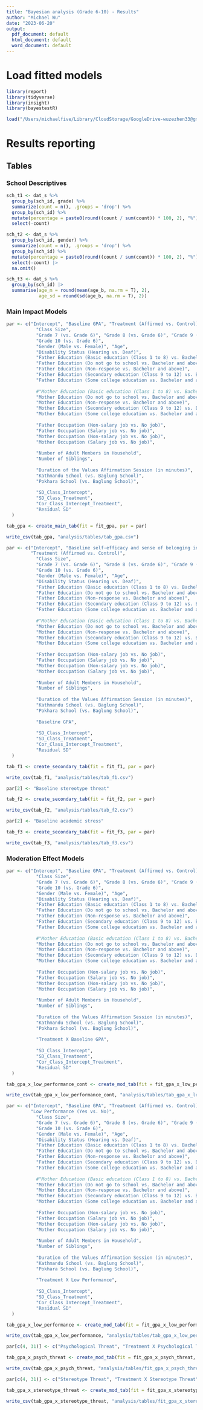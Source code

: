 ```yaml
---
title: "Bayesian analysis (Grade 6-10) - Results"
author: "Michael Wu"
date: "2023-06-20"
output:
  pdf_document: default
  html_document: default
  word_document: default
---
```


# Load fitted models

```r
library(report)
library(tidyverse)
library(insight)
library(bayestestR)

load("/Users/michaelfive/Library/CloudStorage/GoogleDrive-wuzezhen33@gmail.com/My Drive/Nepal SA Study/Analysis/model/gr6-10_survey_gpa_0820.RData")
```

# Results reporting
## Tables

### School Descriptives

```r
sch_t1 <- dat_s %>%
  group_by(sch_id, grade) %>%
  summarize(count = n(), .groups = 'drop') %>%
  group_by(sch_id) %>%
  mutate(percentage = paste0(round((count / sum(count)) * 100, 2), "%")) |> 
  select(-count)

sch_t2 <- dat_s %>%
  group_by(sch_id, gender) %>%
  summarize(count = n(), .groups = 'drop') %>%
  group_by(sch_id) %>%
  mutate(percentage = paste0(round((count / sum(count)) * 100, 2), "%")) |> 
  select(-count) |> 
  na.omit()

sch_t3 <- dat_s %>%
  group_by(sch_id) |> 
  summarise(age_m = round(mean(age_b, na.rm = T), 2),
            age_sd = round(sd(age_b, na.rm = T), 2))
```


### Main Impact Models
```r
par <- c("Intercept", "Baseline GPA", "Treatment (Affirmed vs. Control)", 
           "Class Size", 
           "Grade 7 (vs. Grade 6)", "Grade 8 (vs. Grade 6)", "Grade 9 (vs. Grade 6)",
           "Grade 10 (vs. Grade 6)",
           "Gender (Male vs. Female)", "Age",
           "Disability Status (Hearing vs. Deaf)",
           "Father Education (Basic education (Class 1 to 8) vs. Bachelor and above)",
           "Father Education (Do not go to school vs. Bachelor and above)",
           "Father Education (Non-response vs. Bachelor and above)",
           "Father Education (Secondary education (Class 9 to 12) vs. Bachelor and above)",
           "Father Education (Some college education vs. Bachelor and above)",
           
           #"Mother Education (Basic education (Class 1 to 8) vs. Bachelor and above)",
           "Mother Education (Do not go to school vs. Bachelor and above)",
           "Mother Education (Non-response vs. Bachelor and above)",
           "Mother Education (Secondary education (Class 9 to 12) vs. Bachelor and above)",
           "Mother Education (Some college education vs. Bachelor and above)",         
           
           "Father Occupation (Non-salary job vs. No job)",
           "Father Occupation (Salary job vs. No job)",
           "Mother Occupation (Non-salary job vs. No job)",
           "Mother Occupation (Salary job vs. No job)", 
           
           "Number of Adult Members in Household",
           "Number of Siblings",
           
           "Duration of the Values Affirmation Session (in minutes)",
           "Kathmandu School (vs. Baglung School)",
           "Pokhara School (vs. Baglung School)",
           
           "SD_Class_Intercept",
           "SD_Class_Treatment",
           "Cor_Class_Intercept_Treatment",
           "Residual SD"
  )

tab_gpa <- create_main_tab(fit = fit_gpa, par = par)

write_csv(tab_gpa, "analysis/tables/tab_gpa.csv")
```

```r
par <- c("Intercept", "Baseline self-efficacy and sense of belonging in school",
         "Treatment (Affirmed vs. Control)", 
           "Class Size", 
           "Grade 7 (vs. Grade 6)", "Grade 8 (vs. Grade 6)", "Grade 9 (vs. Grade 6)",
           "Grade 10 (vs. Grade 6)",
           "Gender (Male vs. Female)", "Age",
           "Disability Status (Hearing vs. Deaf)",
           "Father Education (Basic education (Class 1 to 8) vs. Bachelor and above)",
           "Father Education (Do not go to school vs. Bachelor and above)",
           "Father Education (Non-response vs. Bachelor and above)",
           "Father Education (Secondary education (Class 9 to 12) vs. Bachelor and above)",
           "Father Education (Some college education vs. Bachelor and above)",
           
           #"Mother Education (Basic education (Class 1 to 8) vs. Bachelor and above)",
           "Mother Education (Do not go to school vs. Bachelor and above)",
           "Mother Education (Non-response vs. Bachelor and above)",
           "Mother Education (Secondary education (Class 9 to 12) vs. Bachelor and above)",
           "Mother Education (Some college education vs. Bachelor and above)",         
           
           "Father Occupation (Non-salary job vs. No job)",
           "Father Occupation (Salary job vs. No job)",
           "Mother Occupation (Non-salary job vs. No job)",
           "Mother Occupation (Salary job vs. No job)", 
           
           "Number of Adult Members in Household",
           "Number of Siblings",
           
           "Duration of the Values Affirmation Session (in minutes)",
           "Kathmandu School (vs. Baglung School)",
           "Pokhara School (vs. Baglung School)",
         
           "Baseline GPA",
           
           "SD_Class_Intercept",
           "SD_Class_Treatment",
           "Cor_Class_Intercept_Treatment",
           "Residual SD"
  )

tab_f1 <- create_secondary_tab(fit = fit_f1, par = par)

write_csv(tab_f1, "analysis/tables/tab_f1.csv")
```

```r
par[2] <- "Baseline stereotype threat"

tab_f2 <- create_secondary_tab(fit = fit_f2, par = par)

write_csv(tab_f2, "analysis/tables/tab_f2.csv")
```

```r
par[2] <- "Baseline academic stress"

tab_f3 <- create_secondary_tab(fit = fit_f3, par = par)

write_csv(tab_f3, "analysis/tables/tab_f3.csv")
```

### Moderation Effect Models
```r
par <- c("Intercept", "Baseline GPA", "Treatment (Affirmed vs. Control)", 
           "Class Size", 
           "Grade 7 (vs. Grade 6)", "Grade 8 (vs. Grade 6)", "Grade 9 (vs. Grade 6)",
           "Grade 10 (vs. Grade 6)",
           "Gender (Male vs. Female)", "Age",
           "Disability Status (Hearing vs. Deaf)",
           "Father Education (Basic education (Class 1 to 8) vs. Bachelor and above)",
           "Father Education (Do not go to school vs. Bachelor and above)",
           "Father Education (Non-response vs. Bachelor and above)",
           "Father Education (Secondary education (Class 9 to 12) vs. Bachelor and above)",
           "Father Education (Some college education vs. Bachelor and above)",
           
           #"Mother Education (Basic education (Class 1 to 8) vs. Bachelor and above)",
           "Mother Education (Do not go to school vs. Bachelor and above)",
           "Mother Education (Non-response vs. Bachelor and above)",
           "Mother Education (Secondary education (Class 9 to 12) vs. Bachelor and above)",
           "Mother Education (Some college education vs. Bachelor and above)",         
           
           "Father Occupation (Non-salary job vs. No job)",
           "Father Occupation (Salary job vs. No job)",
           "Mother Occupation (Non-salary job vs. No job)",
           "Mother Occupation (Salary job vs. No job)", 
           
           "Number of Adult Members in Household",
           "Number of Siblings",
           
           "Duration of the Values Affirmation Session (in minutes)",
           "Kathmandu School (vs. Baglung School)",
           "Pokhara School (vs. Baglung School)",
         
           "Treatment X Baseline GPA",  
         
           "SD_Class_Intercept",
           "SD_Class_Treatment",
           "Cor_Class_Intercept_Treatment",
           "Residual SD"
  )

tab_gpa_x_low_performance_cont <- create_mod_tab(fit = fit_gpa_x_low_performance_cont, par = par)

write_csv(tab_gpa_x_low_performance_cont, "analysis/tables/tab_gpa_x_low_performance_cont.csv")
```

```r
par <- c("Intercept", "Baseline GPA", "Treatment (Affirmed vs. Control)", 
         "Low Performance (Yes vs. No)",
           "Class Size", 
           "Grade 7 (vs. Grade 6)", "Grade 8 (vs. Grade 6)", "Grade 9 (vs. Grade 6)",
           "Grade 10 (vs. Grade 6)",
           "Gender (Male vs. Female)", "Age",
           "Disability Status (Hearing vs. Deaf)",
           "Father Education (Basic education (Class 1 to 8) vs. Bachelor and above)",
           "Father Education (Do not go to school vs. Bachelor and above)",
           "Father Education (Non-response vs. Bachelor and above)",
           "Father Education (Secondary education (Class 9 to 12) vs. Bachelor and above)",
           "Father Education (Some college education vs. Bachelor and above)",
           
           #"Mother Education (Basic education (Class 1 to 8) vs. Bachelor and above)",
           "Mother Education (Do not go to school vs. Bachelor and above)",
           "Mother Education (Non-response vs. Bachelor and above)",
           "Mother Education (Secondary education (Class 9 to 12) vs. Bachelor and above)",
           "Mother Education (Some college education vs. Bachelor and above)",         
           
           "Father Occupation (Non-salary job vs. No job)",
           "Father Occupation (Salary job vs. No job)",
           "Mother Occupation (Non-salary job vs. No job)",
           "Mother Occupation (Salary job vs. No job)", 
           
           "Number of Adult Members in Household",
           "Number of Siblings",
           
           "Duration of the Values Affirmation Session (in minutes)",
           "Kathmandu School (vs. Baglung School)",
           "Pokhara School (vs. Baglung School)",
         
           "Treatment X Low Performance",  
         
           "SD_Class_Intercept",
           "SD_Class_Treatment",
           "Cor_Class_Intercept_Treatment",
           "Residual SD"
  )

tab_gpa_x_low_performance <- create_mod_tab(fit = fit_gpa_x_low_performance, par = par)

write_csv(tab_gpa_x_low_performance, "analysis/tables/tab_gpa_x_low_performance.csv")
```

```r
par[c(4, 31)] <- c("Psychological Threat", "Treatment X Psychological Threat")

tab_gpa_x_psych_threat <- create_mod_tab(fit = fit_gpa_x_psych_threat, par = par)

write_csv(tab_gpa_x_psych_threat, "analysis/tables/fit_gpa_x_psych_threat.csv")
```

```r
par[c(4, 31)] <- c("Stereotype Threat", "Treatment X Stereotype Threat")

tab_gpa_x_stereotype_threat <- create_mod_tab(fit = fit_gpa_x_stereotype_threat, par = par)

write_csv(tab_gpa_x_stereotype_threat, "analysis/tables/fit_gpa_x_stereotype_threat.csv")
```